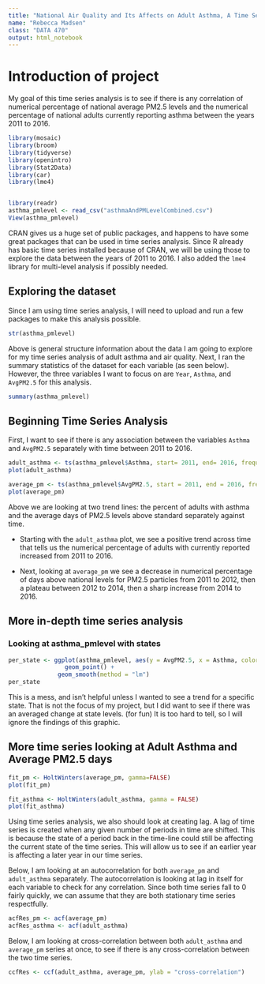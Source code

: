 ```yaml
---
title: "National Air Quality and Its Affects on Adult Asthma, A Time Series Analysis"
name: "Rebecca Madsen"
class: "DATA 470"
output: html_notebook
---
```


# Introduction of project

My goal of this time series analysis is to see if there is any correlation of numerical percentage of national average PM2.5 levels and the numerical percentage of national adults currently reporting asthma between the years 2011 to 2016.

```r
library(mosaic)
library(broom)
library(tidyverse)
library(openintro)
library(Stat2Data)
library(car)
library(lme4)


library(readr)
asthma_pmlevel <- read_csv("asthmaAndPMLevelCombined.csv")
View(asthma_pmlevel)
```


CRAN gives us a huge set of public packages, and happens to have some great packages that can be used in time series analysis. Since R already has basic time series installed because of CRAN, we will be using those to explore the data between the years of 2011 to 2016. I also added the `lme4` library for multi-level analysis if possibly needed.

## Exploring the dataset

Since I am using time series analysis, I will need to upload and run a few packages to make this analysis possible.

```r
str(asthma_pmlevel)
```

Above is general structure information about the data I am going to explore for my time series analysis of adult asthma and air quality. Next, I ran the summary statistics of the dataset for each variable (as seen below). However, the three variables I want to focus on are `Year`, `Asthma`, and `AvgPM2.5` for this analysis. 

```r
summary(asthma_pmlevel)
```

## Beginning Time Series Analysis

First, I want to see if there is any association between the variables `Asthma` and `AvgPM2.5` separately with time between 2011 to 2016. 

```r
adult_asthma <- ts(asthma_pmlevel$Asthma, start= 2011, end= 2016, frequency= 1)
plot(adult_asthma)

average_pm <- ts(asthma_pmlevel$AvgPM2.5, start = 2011, end = 2016, frequency = 1)
plot(average_pm)
```
Above we are looking at two trend lines: the percent of adults with asthma and the average days of PM2.5 levels above standard separately against time. 

* Starting with the `adult_asthma` plot, we see a positive trend across time that tells us the numerical percentage of adults with currently reported increased from 2011 to 2016.

* Next, looking at `average_pm` we see a decrease in numerical percentage of days above national levels for PM2.5 particles from 2011 to 2012, then a plateau between 2012 to 2014, then a sharp increase from 2014 to 2016.

## More in-depth time series analysis



### Looking at asthma_pmlevel with states

```r
per_state <- ggplot(asthma_pmlevel, aes(y = AvgPM2.5, x = Asthma, color = State)) +
                geom_point() +
              geom_smooth(method = "lm")
per_state
```
This is a mess, and isn't helpful unless I wanted to see a trend for a specific state. That is not the focus of my project, but I did want to see if there was an averaged change at state levels. (for fun) It is too hard to tell, so I will ignore the findings of this graphic.

## More time series looking at Adult Asthma and Average PM2.5 days



```r
fit_pm <- HoltWinters(average_pm, gamma=FALSE)
plot(fit_pm)

fit_asthma <- HoltWinters(adult_asthma, gamma = FALSE)
plot(fit_asthma)
```

Using time series analysis, we also should look at creating lag. A lag of time series is created when any given number of periods in time are shifted. This is because the state of a period back in the time-line could still be affecting the current state of the time series. This will allow us to see if an earlier year is affecting a later year in our time series.

Below, I am looking at an autocorrelation for both `average_pm` and `adult_asthma` separately. The autocorrelation is looking at lag in itself for each variable to check for any correlation. Since both time series fall to 0 fairly quickly, we can assume that they are both stationary time series respectfully.

```r
acfRes_pm <- acf(average_pm)
acfRes_asthma <- acf(adult_asthma)
```

Below, I am looking at cross-correlation between both `adult_asthma` and `average_pm` series at once, to see if there is any cross-correlation between the two time series.

```r
ccfRes <- ccf(adult_asthma, average_pm, ylab = "cross-correlation")
```

